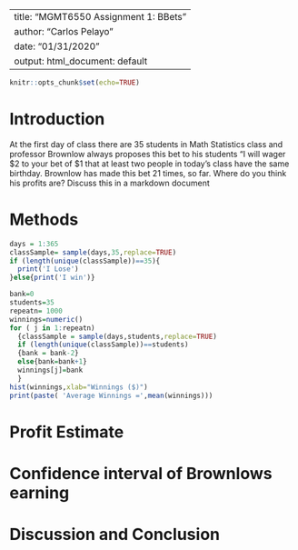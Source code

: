 ---
title: "MGMT6550 Assignment 1: BBets"
author: "Carlos Pelayo"
date: "01/31/2020"
output: html_document: default
 ---


```{r setup,include=FALSE}
knitr::opts_chunk$set(echo=TRUE)
```





<!-- We recommend you use git branches -- create a separate branch for each major section i.e. Introduction, Methods, Results, Inferential Results, and Discussion and Conclusions - leave the YAML block untouched until the final merge where you put in your own name !-->

# Introduction

<!--In this section you explain what you are trying to show.  Where did the data come from?  What is the research or other question you are trying to answer?!-->

 At the first day of class there are 35 students in Math Statistics class and professor Brownlow always proposes this bet to his students "I will wager $2 to your bet of $1 that at least two people in today's class have the same birthday.  Brownlow has made this bet 21 times, so far. Where do you think his profits are? Discuss this in a markdown document


# Methods
<!--Decide on your methods:  In this section explain the approach you will take to attack the issue --- how will you decide on a likely estimate of professor Brownlow's earnings or losses after 21 bets. Also explain how you construct a 95% confidence interval about your estimate of his winnings !-->

<!--PUT IN A CHUNK FOR A HISTOGRAM!-->
```{r}
days = 1:365
classSample= sample(days,35,replace=TRUE)
if (length(unique(classSample))==35){
  print('I Lose')
}else{print('I win')}

```


```{r}
bank=0
students=35
repeatn= 1000
winnings=numeric()
for ( j in 1:repeatn)
  {classSample = sample(days,students,replace=TRUE)
  if (length(unique(classSample))==students)
  {bank = bank-2}
  else{bank=bank+1}
  winnings[j]=bank
  }
hist(winnings,xlab="Winnings ($)")
print(paste( 'Average Winnings =',mean(winnings)))
```


# Profit Estimate

<!--Explain and display the results of your method of coming up with the estimate of professor Brownlows net position after betting !-->


# Confidence interval of Brownlows earning

<!--Explain and display your method of coming up with a 95% confidence interval of  professor Brownlow's net financial position !-->


# Discussion and Conclusion

<!--Discussion and conclusion here.  If professor Brownlow is consistantly making or losing money how could he change his payout so that his profits center on zero?  Also discuss what size his class should be in order to have his current scheme balance at zero profit.

Would you take this bet?  What about if there were only 12 people in the class?   !-->

